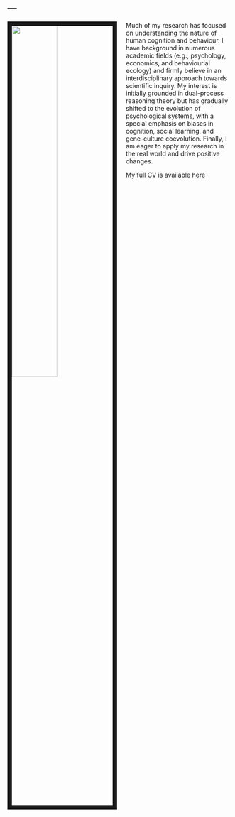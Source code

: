 ---
---

<link rel="stylesheet" href="styles.css" type="text/css">

<img src="images/image.jpg" style="width:45%; border:10px solid; margin-right: 20px" align="left">

<div class="a"> Much of my research has focused on understanding the nature of human cognition and behaviour. I have background in numerous academic fields (e.g., psychology, economics, and behaviourial ecology) and firmly believe in an interdisciplinary approach towards scientific inquiry. My interest is initially grounded in dual-process reasoning theory but has gradually shifted to the evolution of psychological systems, with a special emphasis on biases in cognition, social learning, and gene-culture coevolution. Finally, I am eager to apply my research in the real world and drive positive changes.

My full CV is available [here](files/Wenjie Han-Resume.pdf)</div>